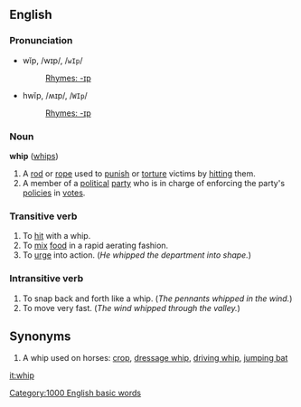 ==English==

===Pronunciation===
*wĭp, /wɪp/, /<tt>wIp</tt>/
*:[[Rhymes:English:-ɪp|Rhymes: -ɪp]]
*hwĭp, /ʍɪp/, /<tt>WIp</tt>/
*:[[Rhymes:English:-ɪp|Rhymes: -ɪp]]

===Noun===
'''whip''' ([[whips]])

#A [[rod]] or [[rope]] used to [[punish]] or [[torture]] victims by [[hit]]ting them.
#A member of a [[political]] [[party]] who is in charge of enforcing the party's [[policy|policies]] in [[vote]]s.

===Transitive verb===
#To [[hit]] with a whip.
#To [[mix]] [[food]] in a rapid aerating fashion.
#To [[urge]] into action. (''He whipped the department into shape.'')

===Intransitive verb===
#To snap back and forth like a whip.  (''The pennants whipped in the wind.'')
#To move very fast.  (''The wind whipped through the valley.'')
[[Category:1000 English basic words]]

==Synonyms==
#A whip used on horses: [[crop]], [[dressage whip]], [[driving whip]], [[jumping bat]] 

[[it:whip]]